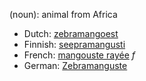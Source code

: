 (noun): animal from Africa

*Dutch: [[zebramangoest]]
*Finnish: [[seepramangusti]]
*French: [[mangouste rayée]] ''f''
*German: [[Zebramanguste]]